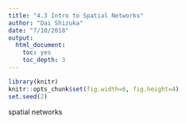 ```yaml
---
title: "4.3 Intro to Spatial Networks"
author: "Dai Shizuka"
date: "7/10/2018"
output: 
  html_document:
    toc: yes
    toc_depth: 3
---
```


```r
library(knitr)
knitr::opts_chunk$set(fig.width=6, fig.height=4) 
set.seed(2)
```

spatial networks